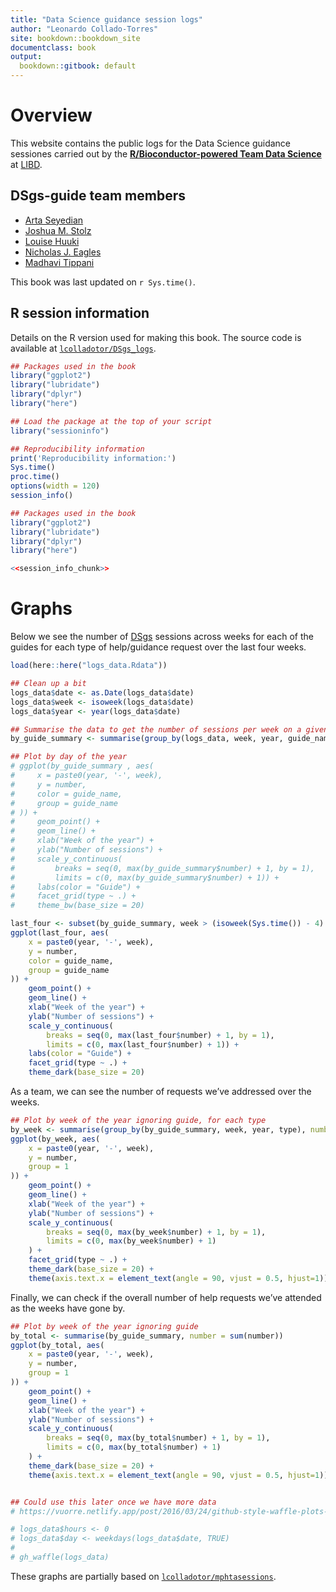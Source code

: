 ```yaml
---
title: "Data Science guidance session logs"
author: "Leonardo Collado-Torres"
site: bookdown::bookdown_site
documentclass: book
output:
  bookdown::gitbook: default
---
```


# Overview {-}

This website contains the public logs for the Data Science guidance sessiones carried out by the [**R/Bioconductor-powered Team Data Science**](https://lcolladotor.github.io/bioc_team_ds) at [LIBD](https://www.libd.org/).

## DSgs-guide team members {-}

* [Arta Seyedian](https://github.com/aseyedia)
* [Joshua M. Stolz](https://github.com/joshstolz)
* [Louise Huuki](https://github.com/lahuuki)
* [Nicholas J. Eagles](https://github.com/Nick-Eagles)
* [Madhavi Tippani](https://github.com/madhavitippani)

This book was last updated on `r Sys.time()`.

## R session information {-}

Details on the R version used for making this book. The source code is available at [`lcolladotor/DSgs_logs`](https://github.com/lcolladotor/DSgs_logs).

```r
## Packages used in the book
library("ggplot2")
library("lubridate")
library("dplyr")
library("here")

## Load the package at the top of your script
library("sessioninfo")

## Reproducibility information
print('Reproducibility information:')
Sys.time()
proc.time()
options(width = 120)
session_info()
```

```r
## Packages used in the book
library("ggplot2")
library("lubridate")
library("dplyr")
library("here")
```


```r
<<session_info_chunk>>
```

# Graphs

Below we see the number of [DSgs](https://lcolladotor.github.io/bioc_team_ds/data-science-guidance-sessions.html) sessions across weeks for each of the guides for each type of help/guidance request over the last four weeks.

```r
load(here::here("logs_data.Rdata"))

## Clean up a bit
logs_data$date <- as.Date(logs_data$date)
logs_data$week <- isoweek(logs_data$date)
logs_data$year <- year(logs_data$date)

## Summarise the data to get the number of sessions per week on a given year
by_guide_summary <- summarise(group_by(logs_data, week, year, guide_name, type), "number"=n())

## Plot by day of the year
# ggplot(by_guide_summary , aes(
#     x = paste0(year, '-', week),
#     y = number,
#     color = guide_name,
#     group = guide_name
# )) +
#     geom_point() +
#     geom_line() +
#     xlab("Week of the year") +
#     ylab("Number of sessions") +
#     scale_y_continuous(
#         breaks = seq(0, max(by_guide_summary$number) + 1, by = 1),
#         limits = c(0, max(by_guide_summary$number) + 1)) +
#     labs(color = "Guide") +
#     facet_grid(type ~ .) +
#     theme_bw(base_size = 20)

last_four <- subset(by_guide_summary, week > (isoweek(Sys.time()) - 4) & year == year(Sys.time()))
ggplot(last_four, aes(
    x = paste0(year, '-', week),
    y = number,
    color = guide_name,
    group = guide_name
)) +
    geom_point() +
    geom_line() +
    xlab("Week of the year") +
    ylab("Number of sessions") +
    scale_y_continuous(
        breaks = seq(0, max(last_four$number) + 1, by = 1),
        limits = c(0, max(last_four$number) + 1)) +
    labs(color = "Guide") +
    facet_grid(type ~ .) +
    theme_dark(base_size = 20)
```

As a team, we can see the number of requests we've addressed over the weeks.

```r
## Plot by week of the year ignoring guide, for each type
by_week <- summarise(group_by(by_guide_summary, week, year, type), number = sum(number))
ggplot(by_week, aes(
    x = paste0(year, '-', week),
    y = number,
    group = 1
)) +
    geom_point() +
    geom_line() +
    xlab("Week of the year") +
    ylab("Number of sessions") +
    scale_y_continuous(
        breaks = seq(0, max(by_week$number) + 1, by = 1),
        limits = c(0, max(by_week$number) + 1)
    ) +
    facet_grid(type ~ .) +
    theme_dark(base_size = 20) +
    theme(axis.text.x = element_text(angle = 90, vjust = 0.5, hjust=1))
```

Finally, we can check if the overall number of help requests we've attended as the weeks have gone by.

```r
## Plot by week of the year ignoring guide
by_total <- summarise(by_guide_summary, number = sum(number))
ggplot(by_total, aes(
    x = paste0(year, '-', week),
    y = number,
    group = 1
)) +
    geom_point() +
    geom_line() +
    xlab("Week of the year") +
    ylab("Number of sessions") +
    scale_y_continuous(
        breaks = seq(0, max(by_total$number) + 1, by = 1),
        limits = c(0, max(by_total$number) + 1)
    ) +
    theme_dark(base_size = 20) + 
    theme(axis.text.x = element_text(angle = 90, vjust = 0.5, hjust=1))


## Could use this later once we have more data
# https://vuorre.netlify.app/post/2016/03/24/github-style-waffle-plots-in-r/

# logs_data$hours <- 0
# logs_data$day <- weekdays(logs_data$date, TRUE)
# 
# gh_waffle(logs_data)
```

These graphs are partially based on [`lcolladotor/mphtasessions`](https://github.com/lcolladotor/mphtasessions/blob/gh-pages/index.Rmd).
